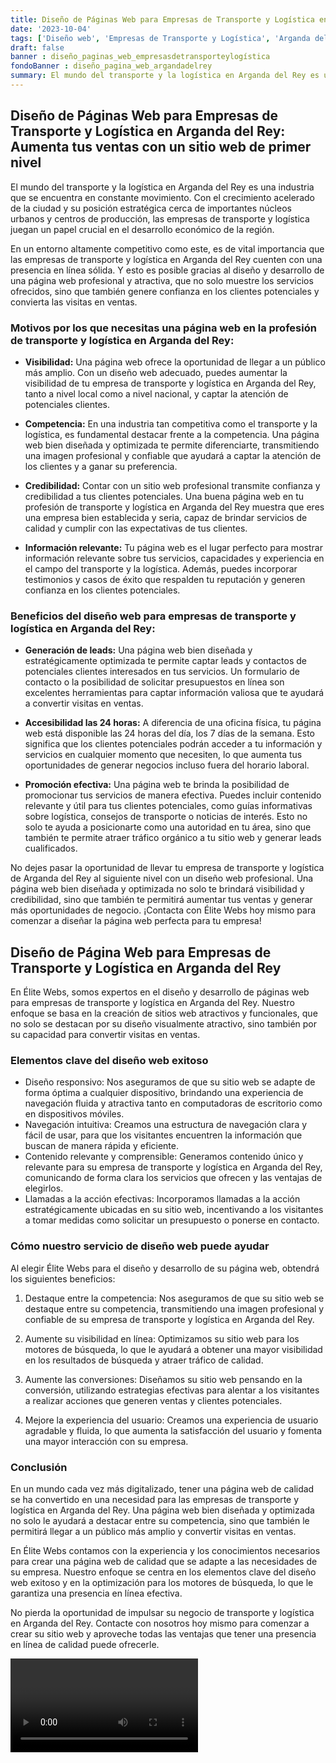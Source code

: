```yaml
---
title: Diseño de Páginas Web para Empresas de Transporte y Logística en Arganda del Rey
date: '2023-10-04'
tags: ['Diseño web', 'Empresas de Transporte y Logística', 'Arganda del Rey']
draft: false
banner : diseño_paginas_web_empresasdetransporteylogística
fondoBanner : diseño_pagina_web_argandadelrey
summary: El mundo del transporte y la logística en Arganda del Rey es una industria que se encuentra en constante movimiento. Con el crecimiento acelerado de la ciudad y su posición estratégica cerca de importantes núcleos urbanos y centros de producción, las empresas de transporte y logística juegan un papel crucial en el desarrollo económico de la región.
---
```


## Diseño de Páginas Web para Empresas de Transporte y Logística en Arganda del Rey: Aumenta tus ventas con un sitio web de primer nivel

El mundo del transporte y la logística en Arganda del Rey es una industria que se encuentra en constante movimiento. Con el crecimiento acelerado de la ciudad y su posición estratégica cerca de importantes núcleos urbanos y centros de producción, las empresas de transporte y logística juegan un papel crucial en el desarrollo económico de la región.

En un entorno altamente competitivo como este, es de vital importancia que las empresas de transporte y logística en Arganda del Rey cuenten con una presencia en línea sólida. Y esto es posible gracias al diseño y desarrollo de una página web profesional y atractiva, que no solo muestre los servicios ofrecidos, sino que también genere confianza en los clientes potenciales y convierta las visitas en ventas.

### Motivos por los que necesitas una página web en la profesión de transporte y logística en Arganda del Rey:

- **Visibilidad:** Una página web ofrece la oportunidad de llegar a un público más amplio. Con un diseño web adecuado, puedes aumentar la visibilidad de tu empresa de transporte y logística en Arganda del Rey, tanto a nivel local como a nivel nacional, y captar la atención de potenciales clientes.

- **Competencia:** En una industria tan competitiva como el transporte y la logística, es fundamental destacar frente a la competencia. Una página web bien diseñada y optimizada te permite diferenciarte, transmitiendo una imagen profesional y confiable que ayudará a captar la atención de los clientes y a ganar su preferencia.

- **Credibilidad:** Contar con un sitio web profesional transmite confianza y credibilidad a tus clientes potenciales. Una buena página web en tu profesión de transporte y logística en Arganda del Rey muestra que eres una empresa bien establecida y seria, capaz de brindar servicios de calidad y cumplir con las expectativas de tus clientes.

- **Información relevante:** Tu página web es el lugar perfecto para mostrar información relevante sobre tus servicios, capacidades y experiencia en el campo del transporte y la logística. Además, puedes incorporar testimonios y casos de éxito que respalden tu reputación y generen confianza en los clientes potenciales.

### Beneficios del diseño web para empresas de transporte y logística en Arganda del Rey:

- **Generación de leads:** Una página web bien diseñada y estratégicamente optimizada te permite captar leads y contactos de potenciales clientes interesados en tus servicios. Un formulario de contacto o la posibilidad de solicitar presupuestos en línea son excelentes herramientas para captar información valiosa que te ayudará a convertir visitas en ventas.

- **Accesibilidad las 24 horas:** A diferencia de una oficina física, tu página web está disponible las 24 horas del día, los 7 días de la semana. Esto significa que los clientes potenciales podrán acceder a tu información y servicios en cualquier momento que necesiten, lo que aumenta tus oportunidades de generar negocios incluso fuera del horario laboral.

- **Promoción efectiva:** Una página web te brinda la posibilidad de promocionar tus servicios de manera efectiva. Puedes incluir contenido relevante y útil para tus clientes potenciales, como guías informativas sobre logística, consejos de transporte o noticias de interés. Esto no solo te ayuda a posicionarte como una autoridad en tu área, sino que también te permite atraer tráfico orgánico a tu sitio web y generar leads cualificados.

No dejes pasar la oportunidad de llevar tu empresa de transporte y logística de Arganda del Rey al siguiente nivel con un diseño web profesional. Una página web bien diseñada y optimizada no solo te brindará visibilidad y credibilidad, sino que también te permitirá aumentar tus ventas y generar más oportunidades de negocio. ¡Contacta con Élite Webs hoy mismo para comenzar a diseñar la página web perfecta para tu empresa!

<GifSeo />

<Cta />

## Diseño de Página Web para Empresas de Transporte y Logística en Arganda del Rey

En Élite Webs, somos expertos en el diseño y desarrollo de páginas web para empresas de transporte y logística en Arganda del Rey. Nuestro enfoque se basa en la creación de sitios web atractivos y funcionales, que no solo se destacan por su diseño visualmente atractivo, sino también por su capacidad para convertir visitas en ventas.

### Elementos clave del diseño web exitoso

- Diseño responsivo: Nos aseguramos de que su sitio web se adapte de forma óptima a cualquier dispositivo, brindando una experiencia de navegación fluida y atractiva tanto en computadoras de escritorio como en dispositivos móviles.
- Navegación intuitiva: Creamos una estructura de navegación clara y fácil de usar, para que los visitantes encuentren la información que buscan de manera rápida y eficiente.
- Contenido relevante y comprensible: Generamos contenido único y relevante para su empresa de transporte y logística en Arganda del Rey, comunicando de forma clara los servicios que ofrecen y las ventajas de elegirlos.
- Llamadas a la acción efectivas: Incorporamos llamadas a la acción estratégicamente ubicadas en su sitio web, incentivando a los visitantes a tomar medidas como solicitar un presupuesto o ponerse en contacto.

### Cómo nuestro servicio de diseño web puede ayudar

Al elegir Élite Webs para el diseño y desarrollo de su página web, obtendrá los siguientes beneficios:

1. Destaque entre la competencia: Nos aseguramos de que su sitio web se destaque entre su competencia, transmitiendo una imagen profesional y confiable de su empresa de transporte y logística en Arganda del Rey.

2. Aumente su visibilidad en línea: Optimizamos su sitio web para los motores de búsqueda, lo que le ayudará a obtener una mayor visibilidad en los resultados de búsqueda y atraer tráfico de calidad.

3. Aumente las conversiones: Diseñamos su sitio web pensando en la conversión, utilizando estrategias efectivas para alentar a los visitantes a realizar acciones que generen ventas y clientes potenciales.

4. Mejore la experiencia del usuario: Creamos una experiencia de usuario agradable y fluida, lo que aumenta la satisfacción del usuario y fomenta una mayor interacción con su empresa.

### Conclusión

En un mundo cada vez más digitalizado, tener una página web de calidad se ha convertido en una necesidad para las empresas de transporte y logística en Arganda del Rey. Una página web bien diseñada y optimizada no solo le ayudará a destacar entre su competencia, sino que también le permitirá llegar a un público más amplio y convertir visitas en ventas.

En Élite Webs contamos con la experiencia y los conocimientos necesarios para crear una página web de calidad que se adapte a las necesidades de su empresa. Nuestro enfoque se centra en los elementos clave del diseño web exitoso y en la optimización para los motores de búsqueda, lo que le garantiza una presencia en línea efectiva.

No pierda la oportunidad de impulsar su negocio de transporte y logística en Arganda del Rey. Contacte con nosotros hoy mismo para comenzar a crear su sitio web y aproveche todas las ventajas que tener una presencia en línea de calidad puede ofrecerle.

<Video />

<CtaBot job='Empresas de Transporte y Logística' city='Arganda del Rey'/>

<Gmaps query='Arganda del Rey+españa+maps' />